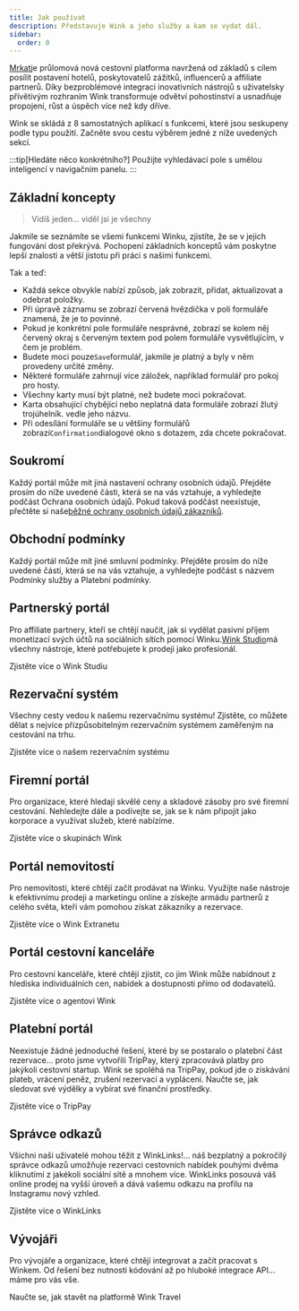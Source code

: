 ```yaml
---
title: Jak používat
description: Představuje Wink a jeho služby a kam se vydat dál.
sidebar:
  order: 0
---
```


[Mrkat](https://wink.travel)je průlomová nová cestovní platforma navržená od základů s cílem posílit postavení hotelů, poskytovatelů zážitků, influencerů a affiliate partnerů. Díky bezproblémové integraci inovativních nástrojů s uživatelsky přívětivým rozhraním Wink transformuje odvětví pohostinství a usnadňuje propojení, růst a úspěch více než kdy dříve.

Wink se skládá z 8 samostatných aplikací s funkcemi, které jsou seskupeny podle typu použití.
Začněte svou cestu výběrem jedné z níže uvedených sekcí.

:::tip\[Hledáte něco konkrétního?]
Použijte vyhledávací pole s umělou inteligencí v navigačním panelu.
:::

## Základní koncepty

> Vidíš jeden... viděl jsi je všechny

Jakmile se seznámíte se všemi funkcemi Winku, zjistíte, že se v jejich fungování dost překrývá.
Pochopení základních konceptů vám poskytne lepší znalosti a větší jistotu při práci s našimi funkcemi.

Tak a teď:

* Každá sekce obvykle nabízí způsob, jak zobrazit, přidat, aktualizovat a odebrat položky.
* Při úpravě záznamu se zobrazí červená hvězdička<Badge text="*" variant="danger" size="large" />
  v poli formuláře znamená, že je to povinné.
* Pokud je konkrétní pole formuláře nesprávné, zobrazí se kolem něj červený okraj s červeným textem pod polem formuláře vysvětlujícím, v čem je problém.
* Budete moci pouze`Save`formulář, jakmile je platný a byly v něm provedeny určité změny.
* Některé formuláře zahrnují více záložek, například formulář pro pokoj pro hosty.
* Všechny karty musí být platné, než budete moci pokračovat.
* Karta obsahující chybějící nebo neplatná data formuláře zobrazí žlutý trojúhelník.<Badge text="⚠️" variant="caution" size="large" />
  vedle jeho názvu.
* Při odesílání formuláře se u většiny formulářů zobrazí`Confirmation`dialogové okno s dotazem, zda chcete pokračovat.

## Soukromí

Každý portál může mít jiná nastavení ochrany osobních údajů. Přejděte prosím do níže uvedené části, která se na vás vztahuje, a vyhledejte podčást Ochrana osobních údajů. Pokud taková podčást neexistuje, přečtěte si naše[běžné ochrany osobních údajů zákazníků](/booking-engine/privacy).

## Obchodní podmínky

Každý portál může mít jiné smluvní podmínky. Přejděte prosím do níže uvedené části, která se na vás vztahuje, a vyhledejte podčást s názvem Podmínky služby a Platební podmínky.

## Partnerský portál

Pro affiliate partnery, kteří se chtějí naučit, jak si vydělat pasivní příjem monetizací svých účtů na sociálních sítích pomocí Winku.[Wink Studio](https://studio.wink.travel)má všechny nástroje, které potřebujete k prodeji jako profesionál.

<LinkButton href="/studio/what-is-studio">
  Zjistěte více o Wink Studiu
</LinkButton>


## Rezervační systém

Všechny cesty vedou k našemu rezervačnímu systému! Zjistěte, co můžete dělat s nejvíce přizpůsobitelným rezervačním systémem zaměřeným na cestování na trhu.

<LinkButton href="/booking-engine/in-a-nutshell">
  Zjistěte více o našem rezervačním systému
</LinkButton>


## Firemní portál

Pro organizace, které hledají skvělé ceny a skladové zásoby pro své firemní cestování. Nehledejte dále a podívejte se, jak se k nám připojit jako korporace a využívat služeb, které nabízíme.

<LinkButton href="/corporate/what-is-group">
  Zjistěte více o skupinách Wink
</LinkButton>


## Portál nemovitostí

Pro nemovitosti, které chtějí začít prodávat na Winku. Využijte naše nástroje k efektivnímu prodeji a marketingu online a získejte armádu partnerů z celého světa, kteří vám pomohou získat zákazníky a rezervace.

<LinkButton href="/extranet/what-is-extranet">
  Zjistěte více o Wink Extranetu
</LinkButton>


## Portál cestovní kanceláře

Pro cestovní kanceláře, které chtějí zjistit, co jim Wink může nabídnout z hlediska individuálních cen, nabídek a dostupnosti přímo od dodavatelů.

<LinkButton href="/travel-agent/what-is-agent">
  Zjistěte více o agentovi Wink
</LinkButton>


## Platební portál

Neexistuje žádné jednoduché řešení, které by se postaralo o platební část rezervace... proto jsme vytvořili TripPay, který zpracovává platby pro jakýkoli cestovní startup. Wink se spoléhá na TripPay, pokud jde o získávání plateb, vrácení peněz, zrušení rezervací a vyplácení.
Naučte se, jak sledovat své výdělky a vybírat své finanční prostředky.

<LinkButton href="/payment/what-is-trip-pay">
  Zjistěte více o TripPay
</LinkButton>


## Správce odkazů

Všichni naši uživatelé mohou těžit z WinkLinks!... náš bezplatný a pokročilý správce odkazů umožňuje rezervaci cestovních nabídek pouhými dvěma kliknutími z jakékoli sociální sítě a mnohem více.
WinkLinks posouvá váš online prodej na vyšší úroveň a dává vašemu odkazu na profilu na Instagramu nový vzhled.

<LinkButton href="/link-manager/wink-links">
  Zjistěte více o WinkLinks
</LinkButton>


## Vývojáři

Pro vývojáře a organizace, které chtějí integrovat a začít pracovat s Winkem. Od řešení bez nutnosti kódování až po hluboké integrace API... máme pro vás vše.

<LinkButton href="/developers/build-on-wink">
  Naučte se, jak stavět na platformě Wink Travel
</LinkButton>

